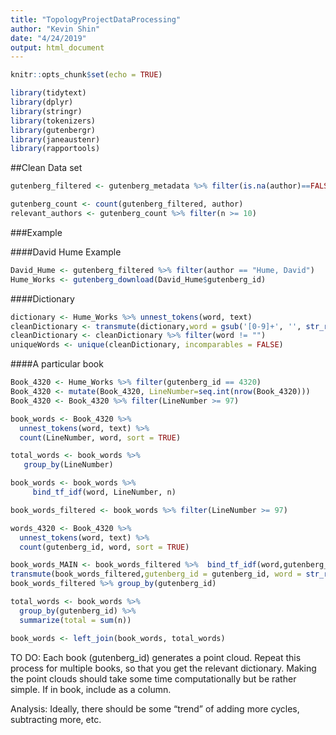 ```yaml
---
title: "TopologyProjectDataProcessing"
author: "Kevin Shin"
date: "4/24/2019"
output: html_document
---
```


```r
knitr::opts_chunk$set(echo = TRUE)
```

```r
library(tidytext)
library(dplyr)
library(stringr)
library(tokenizers)
library(gutenbergr)
library(janeaustenr)
library(rapportools)
```
##Clean Data set

```r
gutenberg_filtered <- gutenberg_metadata %>% filter(is.na(author)==FALSE) %>% filter(is.na(title)==FALSE) %>% filter(has_text == TRUE) %>%  filter(rights == "Public domain in the USA.") %>% filter(language == "en") %>% filter(author != "Various") %>% filter(author != "Anonymous")
```

```r
gutenberg_count <- count(gutenberg_filtered, author)
relevant_authors <- gutenberg_count %>% filter(n >= 10)
```

###Example

####David Hume Example
```r
David_Hume <- gutenberg_filtered %>% filter(author == "Hume, David")
Hume_Works <- gutenberg_download(David_Hume$gutenberg_id)
```

####Dictionary
```r
dictionary <- Hume_Works %>% unnest_tokens(word, text)
cleanDictionary <- transmute(dictionary,word = gsub('[0-9]+', '', str_replace_all(word,"_","")))
cleanDictionary <- cleanDictionary %>% filter(word != "")
uniqueWords <- unique(cleanDictionary, incomparables = FALSE)
```

####A particular book
```r
Book_4320 <- Hume_Works %>% filter(gutenberg_id == 4320)
Book_4320 <- mutate(Book_4320, LineNumber=seq.int(nrow(Book_4320)))
Book_4320 <- Book_4320 %>% filter(LineNumber >= 97)
```

```r
book_words <- Book_4320 %>%
  unnest_tokens(word, text) %>%
  count(LineNumber, word, sort = TRUE)

total_words <- book_words %>% 
   group_by(LineNumber)

book_words <- book_words %>%
     bind_tf_idf(word, LineNumber, n)

book_words_filtered <- book_words %>% filter(LineNumber >= 97)
```

```r
words_4320 <- Book_4320 %>%
  unnest_tokens(word, text) %>%
  count(gutenberg_id, word, sort = TRUE)
```


```r
book_words_MAIN <- book_words_filtered %>%  bind_tf_idf(word,gutenberg_id,n)
transmute(book_words_filtered,gutenberg_id = gutenberg_id, word = str_replace_all(word, "_",""), tf_idf = tf_idf)
book_words_filtered %>% group_by(gutenberg_id)

total_words <- book_words %>% 
  group_by(gutenberg_id) %>% 
  summarize(total = sum(n))

book_words <- left_join(book_words, total_words)


```

TO DO: 
Each book (gutenberg_id) generates a point cloud. Repeat this process for multiple books, so that you get the relevant dictionary. Making the point clouds should take some time computationally but be rather simple. If in book, include as a column.


Analysis: Ideally, there should be some "trend" of adding more cycles, subtracting more, etc.
